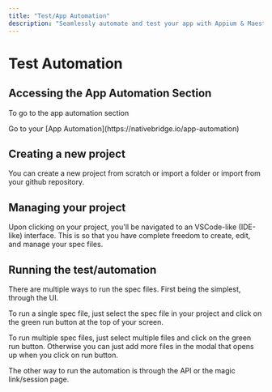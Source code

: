 ```yaml
---
title: "Test/App Automation"
description: "Seamlessly automate and test your app with Appium & Maestro Scripts"
---
```


# Test Automation

## Accessing the App Automation Section
To go to the app automation section
<Steps>
  <Step title="Click on the profile icon on top right">
  </Step>

  <Step title="Navigate to 'App Automation' Section">
    Go to your [App Automation](https://nativebridge.io/app-automation)
  </Step>
</Steps>

## Creating a new project
You can create a new project from scratch or import a folder or import from your github repository.

## Managing your project
Upon clicking on your project, you'll be navigated to an VSCode-like (IDE-like) interface. This is so that you have complete freedom to create, edit, and manage your spec files.

## Running the test/automation
There are multiple ways to run the spec files. First being the simplest, through the UI.

To run a single spec file, just select the spec file in your project and click on the green run button at the top of your screen.

<Note>To run multiple spec files, just select multiple files and click on the green run button. Otherwise you can just add more files in the modal that opens up when you click on run button. </Note>

The other way to run the automation is through the API or the magic link/session page.


